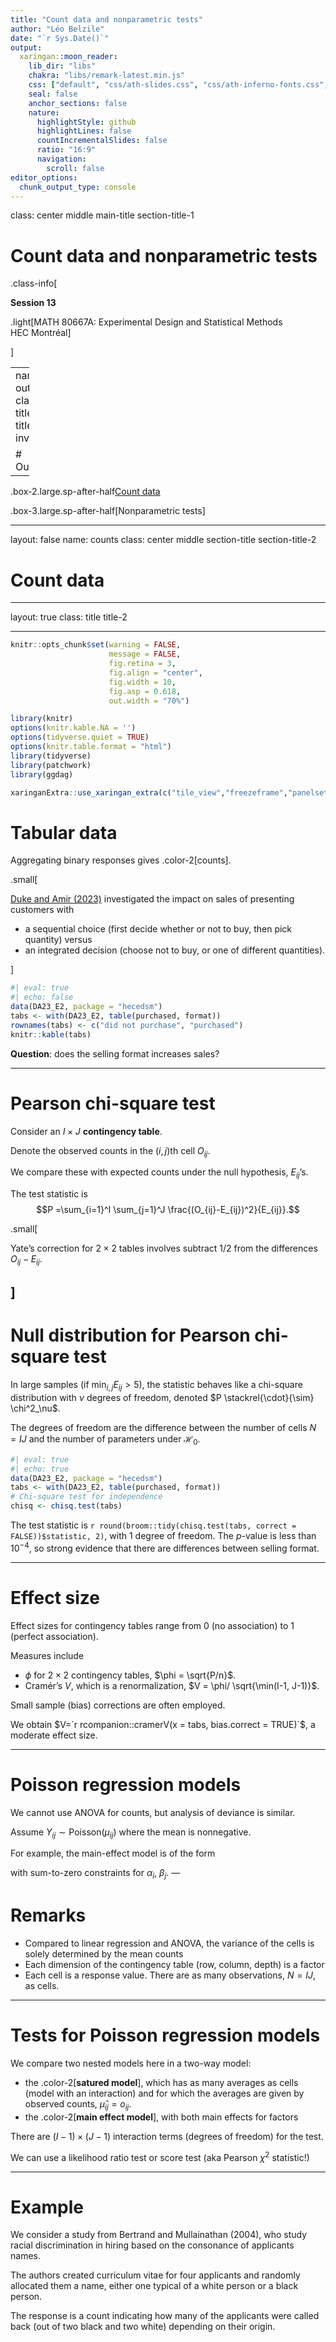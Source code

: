```yaml
---
title: "Count data and nonparametric tests"
author: "Léo Belzile"
date: "`r Sys.Date()`"
output:
  xaringan::moon_reader:
    lib_dir: "libs"
    chakra: "libs/remark-latest.min.js"
    css: ["default", "css/ath-slides.css", "css/ath-inferno-fonts.css", "css/animate.css"]
    seal: false
    anchor_sections: false
    nature:
      highlightStyle: github
      highlightLines: false
      countIncrementalSlides: false
      ratio: "16:9"
      navigation:
        scroll: false
editor_options: 
  chunk_output_type: console
---
```


class: center middle main-title section-title-1

# Count data and nonparametric tests

.class-info[

**Session 13**

.light[MATH 80667A: Experimental Design and Statistical Methods <br>
HEC Montréal
]

]

---
name: outline
class: title title-inv-1

# Outline
--


.box-2.large.sp-after-half[Count data]

 

.box-3.large.sp-after-half[Nonparametric tests]


---

layout: false
name: counts
class: center middle section-title section-title-2

# Count data

---

layout: true
class: title title-2

---

```r
knitr::opts_chunk$set(warning = FALSE, 
                      message = FALSE, 
                      fig.retina = 3, 
                      fig.align = "center",
                      fig.width = 10,
                      fig.asp = 0.618,
                      out.width = "70%")
```
```r
library(knitr)
options(knitr.kable.NA = '')
options(tidyverse.quiet = TRUE)
options(knitr.table.format = "html")
library(tidyverse)
library(patchwork)
library(ggdag)
```
```r
xaringanExtra::use_xaringan_extra(c("tile_view","freezeframe","panelset","clipboard","broadcast"))
```

# Tabular data

Aggregating binary responses gives .color-2[counts].

.small[

[Duke and Amir (2023)](https://doi.org/10.1287/mksc.2022.1364) investigated the impact  on sales of presenting customers with 

- a sequential choice (first decide whether or not to buy, then pick quantity) versus
- an integrated decision (choose not to buy, or one of different quantities).

]

```r
#| eval: true
#| echo: false
data(DA23_E2, package = "hecedsm")
tabs <- with(DA23_E2, table(purchased, format))
rownames(tabs) <- c("did not purchase", "purchased")
knitr::kable(tabs)
```

**Question**: does the selling format increases sales?

---

# Pearson chi-square test

Consider an $I \times J$ **contingency table**.

Denote the observed counts in the $(i,j)$th cell $O_{ij}$.

We compare these with expected counts under the null hypothesis, $E_{ij}$'s.

The test statistic is 
$$P =\sum_{i=1}^I \sum_{j=1}^J \frac{(O_{ij}-E_{ij})^2}{E_{ij}}.$$

.small[

Yate's correction for  $2 \times 2$ tables involves subtract $1/2$ from the differences $O_{ij}-E_{ij}$.

]
---

# Null distribution for Pearson chi-square test
In large samples (if $\min_{i,j} E_{ij} > 5$), the statistic behaves like a chi-square distribution with $\nu$ degrees of freedom, denoted $P \stackrel{\cdot}{\sim} \chi^2_\nu$.

The degrees of freedom are the difference between the number of cells $N=IJ$ and the number of parameters under $\mathscr{H}_0$.

```r
#| eval: true
#| echo: true
data(DA23_E2, package = "hecedsm")
tabs <- with(DA23_E2, table(purchased, format))
# Chi-square test for independence
chisq <- chisq.test(tabs)
```

The test statistic is `r round(broom::tidy(chisq.test(tabs, correct = FALSE))$statistic, 2)`, with 1 degree of freedom. The $p$-value is less than $10^{-4}$, so strong evidence that there are differences between selling format.

---

# Effect size 

Effect sizes for contingency tables range from 0 (no association) to 1 (perfect association).

Measures include 

- $\phi$ for $2 \times 2$ contingency tables, $\phi = \sqrt{P/n}$.
- Cramér's $V$, which is a renormalization, $V = \phi/ \sqrt{\min(I-1, J-1)}$.

Small sample (bias) corrections are often employed.

We obtain $V=`r rcompanion::cramerV(x = tabs, bias.correct = TRUE)`$, a moderate effect size.

---

# Poisson regression models

We cannot use ANOVA for counts, but analysis of deviance is similar.

Assume $Y_{ij} \sim \mathsf{Poisson}(\mu_{ij})$ where the mean is nonnegative.

For example, the main-effect model  is of the form

\begin{align*}
\ln \mu_{ij}=\underset{\substack{\text{global}\\\text{mean}}}{\mu} + \underset{\substack{\text{row}\\\text{effect}}}{\alpha_i} + \underset{\substack{\text{column}\\\text{effect}}}{\beta_j}, \quad i=1, \ldots, I; j=1, \ldots, J
\end{align*}
with sum-to-zero constraints for $\alpha_i$, $\beta_j$.
---

# Remarks

- Compared to linear regression and ANOVA, the variance of the cells is solely determined by the mean counts
- Each dimension of the contingency table (row, column, depth) is a factor
- Each cell is a response value. There are as many observations, $N=IJ$, as cells.


---

# Tests for Poisson regression models


We compare two nested models here in a two-way model: 

- the .color-2[**satured model**], which has as many averages as cells (model with an interaction) and for which the averages are given by observed counts, $\widehat{\mu}_{ij} = o_{ij}$.
- the .color-2[**main effect model**], with both main effects for factors

There are $(I-1) \times (J-1)$ interaction terms (degrees of freedom) for the test.

We can use a likelihood ratio test or score test (aka Pearson $\chi^2$ statistic!)

---

# Example


We consider a  study from Bertrand and Mullainathan (2004), who study racial discrimination in hiring based on the consonance of applicants names.

The authors created curriculum vitae for four applicants and randomly allocated them a name, either one typical of a white person or a black person. 

The response is a count indicating how many of the applicants were called back (out of two black and two white) depending on their origin.
